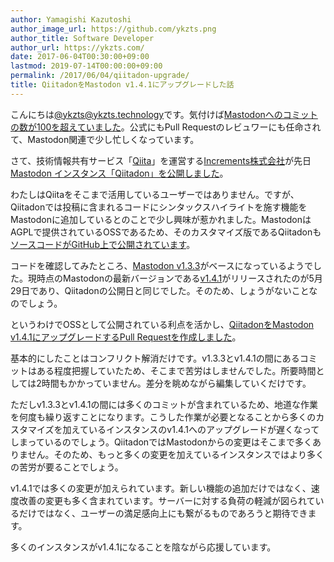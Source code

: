 ```yaml
---
author: Yamagishi Kazutoshi
author_image_url: https://github.com/ykzts.png
author_title: Software Developer
author_url: https://ykzts.com/
date: 2017-06-04T00:30:00+09:00
lastmod: 2019-07-14T00:00:00+09:00
permalink: /2017/06/04/qiitadon-upgrade/
title: QiitadonをMastodon v1.4.1にアップグレードした話
---
```


こんにちは[@ykzts@ykzts.technology](https://ykzts.technology/@ykzts)です。気付けば[Mastodonへのコミットの数が100を超えていました](https://github.com/tootsuite/mastodon/pulls?q=is%3Apr+is%3Amerged+author%3Aykzts+created%3A%22%3C2017-06-03T23%3A00%3A00%2B09%3A00%22)。公式にもPull Requestのレビュワーにも任命されて、Mastodon関連で少し忙しくなっています。

さて、技術情報共有サービス「[Qiita](https://qiita.com/)」を運営する[Increments株式会社](https://increments.co.jp/)が先日[Mastodon インスタンス「Qiitadon」を公開しました](http://blog.qiita.com/post/161193715974/qiitadon)。

<!--truncate-->

わたしはQiitaをそこまで活用しているユーザーではありません。ですが、Qiitadonでは投稿に含まれるコードにシンタックスハイライトを施す機能をMastodonに追加しているとのことで少し興味が惹かれました。MastodonはAGPLで提供されているOSSであるため、そのカスタマイズ版であるQiitadonも[ソースコードがGitHub上で公開されています](https://github.com/increments/mastodon)。

コードを確認してみたところ、[Mastodon v1.3.3](https://github.com/tootsuite/mastodon/releases/tag/v1.3.3)がベースになっているようでした。現時点のMastodonの最新バージョンである[v1.4.1](https://github.com/tootsuite/mastodon/releases/tag/v1.4.1)がリリースされたのが5月29日であり、Qiitadonの公開日と同じでした。そのため、しょうがないことなのでしょう。

というわけでOSSとして公開されている利点を活かし、[QiitadonをMastodon v1.4.1にアップグレードするPull Requestを作成しました](https://github.com/increments/mastodon/pull/40)。

基本的にしたことはコンフリクト解消だけです。v1.3.3とv1.4.1の間にあるコミットはある程度把握していたため、そこまで苦労はしませんでした。所要時間としては2時間もかかっていません。差分を眺めながら編集していくだけです。

ただしv1.3.3とv1.4.1の間には多くのコミットが含まれているため、地道な作業を何度も繰り返すことになります。こうした作業が必要となることから多くのカスタマイズを加えているインスタンスのv1.4.1へのアップグレードが遅くなってしまっているのでしょう。QiitadonではMastodonからの変更はそこまで多くありません。そのため、もっと多くの変更を加えているインスタンスではより多くの苦労が要ることでしょう。

v1.4.1では多くの変更が加えられています。新しい機能の追加だけではなく、速度改善の変更も多く含まれています。サーバーに対する負荷の軽減が図られているだけではなく、ユーザーの満足感向上にも繋がるものであろうと期待できます。

多くのインスタンスがv1.4.1になることを陰ながら応援しています。
